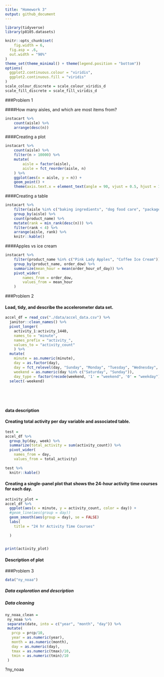 ```yaml
---
title: "Homework 3"
output: github_document
---
```


```r
library(tidyverse)
library(p8105.datasets)

knitr::opts_chunk$set(
	fig.width = 6, 
  fig.asp = .6,
  out.width = "90%"
)
theme_set(theme_minimal() + theme(legend.position = "bottom"))
options(
  ggplot2.continuous.colour = "viridis",
  ggplot2.continuous.fill = "viridis"
)
scale_colour_discrete = scale_colour_viridis_d
scale_fill_discrete = scale_fill_viridis_d
```


###Problem 1 

####How many aisles, and which are most items from?

```r
instacart %>% 
	count(aisle) %>% 
	arrange(desc(n))
```


####Creating a plot

```r
instacart %>% 
	count(aisle) %>% 
	filter(n > 10000) %>% 
	mutate(
		aisle = factor(aisle),
		aisle = fct_reorder(aisle, n)
	) %>% 
	ggplot(aes(x = aisle, y = n)) + 
	geom_point() + 
	theme(axis.text.x = element_text(angle = 90, vjust = 0.5, hjust = 1))
```


####Creating a table

```r
instacart %>% 
	filter(aisle %in% c("baking ingredients", "dog food care", "packaged vegetables fruits")) %>% 
	group_by(aisle) %>% 
	count(product_name) %>% 
	mutate(rank = min_rank(desc(n))) %>% 
	filter(rank < 4) %>% 
	arrange(aisle, rank) %>% 
	knitr::kable()
```


####Apples vs ice cream

```r
instacart %>% 
	filter(product_name %in% c("Pink Lady Apples", "Coffee Ice Cream")) %>% 
	group_by(product_name, order_dow) %>% 
	summarize(mean_hour = mean(order_hour_of_day)) %>% 
	pivot_wider(
		names_from = order_dow,
		values_from = mean_hour
	)
```


###Problem 2 

#### Load, tidy, and describe the accelerometer data set. 
```r
accel_df = read_csv("./data/accel_data.csv") %>%
  janitor::clean_names() %>%
  pivot_longer(
    activity_1:activity_1440,
    names_to = "minute",
    names_prefix = "activity_",
    values_to = "activity_count"
    ) %>%
  mutate(
    minute = as.numeric(minute),
    day = as.factor(day),
    day = fct_relevel(day, "Sunday", "Monday", "Tuesday", "Wednesday", "Thursday", "Friday", "Saturday"),
    weekend = as.numeric(day %in% c("Saturday", "Sunday")),
    day_type = factor(recode(weekend, '1' = "weekend", '0' = "weekday"))) %>%
  select(-weekend)
    
  
    
  
```
#### data description


#### Creating total activity per day variable and associated table.
```r
test =
accel_df %>%
  group_by(day, week) %>%
  summarize(total_activity = sum(activity_count)) %>%
  pivot_wider(
    names_from = day,
    values_from = total_activity)
 
test %>%
  knitr::kable()

```


#### Creating a single-panel plot that shows the 24-hour activity time courses for each day.
```r
activity_plot =
accel_df %>%
  ggplot(aes(x = minute, y = activity_count, color = day)) + 
  #geom_line(aes(group = day))
  geom_smooth(aes(group = day), se = FALSE)
  labs(
    title = "24 hr Activity Time Courses"
    
  )
 

print(activity_plot)
```


#### Description of plot



###Problem 3

```r
data("ny_noaa")
```

##### Data exploration and description

##### Data cleaning

```r
ny_noaa_clean = 
 ny_noaa %>%
 separate(date, into = c("year", "month", "day")) %>%
 mutate(
   prcp = prcp/10,
   year = as.numeric(year),
   month = as.numeric(month),
   day = as.numeric(day),
   tmax = as.numeric(tmax)/10,
   tmin = as.numeric(tmin)/10
 )
```
?ny_noaa
